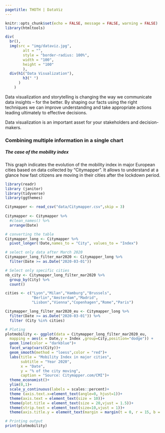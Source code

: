 ```yaml
---
pagetitle: THOTH | DataViz
---
```


```r
knitr::opts_chunk$set(echo = FALSE, message = FALSE, warning = FALSE)
library(htmltools)
```


```r

div(
  br(),
  img(src = "img/dataviz.jpg",
        alt = "",
        style = "border-radius: 100%",
        width = "100",
        height = "100"
        ),
  div(h1("Data Visualization"),
        h3(" ")
      )
    )
```


Data visualization and storytelling is changing the way we communicate data insights – for the better. By shaping our facts using the right techniques we can improve understanding and take appropriate actions leading ultimately to effective decisions. 

Data visualization is an important asset for your stakeholders and decision-makers. 

### Combining multiple information in a single chart

##### The case of the mobility index 

This graph indicates the evolution of the mobility index in major European cities based on data collected by "Citymapper".  It allows to understand at a glance how fast citizens are moving in their cities after the lockdown period. 

```r

library(readr)
library (janitor)
library(tidyverse)
library(ggthemes)

Citymapper <- read_csv("data/Citymapper.csv",skip = 3) 
   
Citymapper <- Citymapper %>% 
  #clean_names() %>% 
  arrange(Date)

# converting the table
Citymapper_long <- Citymapper %>%
  pivot_longer(!Date,names_to = "City", values_to = "Index")

# select only data after March 2020
Citymapper_long_filter_mar2020 <- Citymapper_long %>% 
  filter(Date >= as.Date("2020-03-01"))

# Select only specific cities
nb_city <- Citymapper_long_filter_mar2020 %>% 
  group_by(City) %>% 
  count()

cities <- c("Lyon","Milan","Hamburg","Brussels", 
            "Berlin","Amsterdam","Madrid",
            "Lisbon","Vienna","Copenhagen","Rome","Paris")

Citymapper_long_filter_mar2020_eu <- Citymapper_long %>% 
  filter(Date >= as.Date("2020-03-01")) %>% 
  filter (City %in% cities)

# Ploting
plotmobility <- ggplot(data = Citymapper_long_filter_mar2020_eu,
  mapping = aes(x = Date,y = Index ,group=City,position="dodge")) +
  geom_line(color = "darkblue")+
  facet_wrap(vars(City))+
  geom_smooth(method = "loess",color = "red")+
  labs(title = "Mobility Index in major cities",
       subtitle = "Year 2020",
       x = "Date",
       y = "% of the city moving",
       caption = "Source: Citymapper.com/CMI")+
  theme_economist()+
  ylim(0,1)+
  scale_y_continuous(labels = scales::percent)+
  theme (axis.text.x=element_text(angle=0, hjust=1))+
  theme(axis.text = element_text(size = 10))+   
  theme(plot.title = element_text(size = 20,vjust = 1.5))+
  theme(strip.text = element_text(size=10,vjust = 1))+
  theme(axis.title.y = element_text(margin = margin(t = 0, r = 15, b = 0, l = 0),vjust = 1.5))

# Printing output
print(plotmobility)
```



